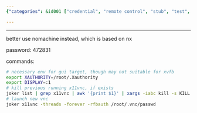 ```yaml
---
{"categories": &id001 ["credential", "remote control", "stub", "test", "VNC"], "category": "Kali Linux", "date": "2022-08-09 18:42:03", "description": "This article provides detailed instructions on how to install and run x11vnc on a Kali Linux system. However, it also recommends using Nomachine instead due to its NX-based foundation. The article includes a password and various example command lines for proper execution.", "tags": *id001, "title": "X11Vnc Test On Kali"}

---
```


------

better use nomachine instead, which is based on nx

password: 472831

commands:

```bash
# necessary env for gui target, though may not suitable for xvfb
export XAUTHORITY=/root/.Xauthority
export DISPLAY=:1
# kill previous running x11vnc, if exists
joker list | grep x11vnc | awk '{print $1}' | xargs -iabc kill -s KILL abc
# launch new vnc
joker x11vnc -threads -forever -rfbauth /root/.vnc/passwd

```

